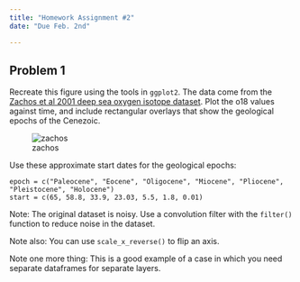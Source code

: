 ```yaml
---
title: "Homework Assignment #2"
date: "Due Feb. 2nd"

---
```



## Problem 1

Recreate this figure using the tools in `ggplot2`. The data come from the [Zachos et al 2001 deep sea oxygen isotope dataset](datasets/Zachos2001Climate.txt). Plot the o18 values against time, and include rectangular overlays that show the geological epochs of the Cenezoic.  

![zachos][1]

Use these approximate start dates for the geological epochs: 

    epoch = c("Paleocene", "Eocene", "Oligocene", "Miocene", "Pliocene", "Pleistocene", "Holocene")
    start = c(65, 58.8, 33.9, 23.03, 5.5, 1.8, 0.01)
    
Note: The original dataset is noisy.  Use a convolution filter with the `filter()` function to reduce noise in the dataset.

Note also: You can use `scale_x_reverse()` to flip an axis.

Note one more thing: This is a good example of a case in which you need separate dataframes for separate layers.



[1]: zachosdata.png "zachos"
